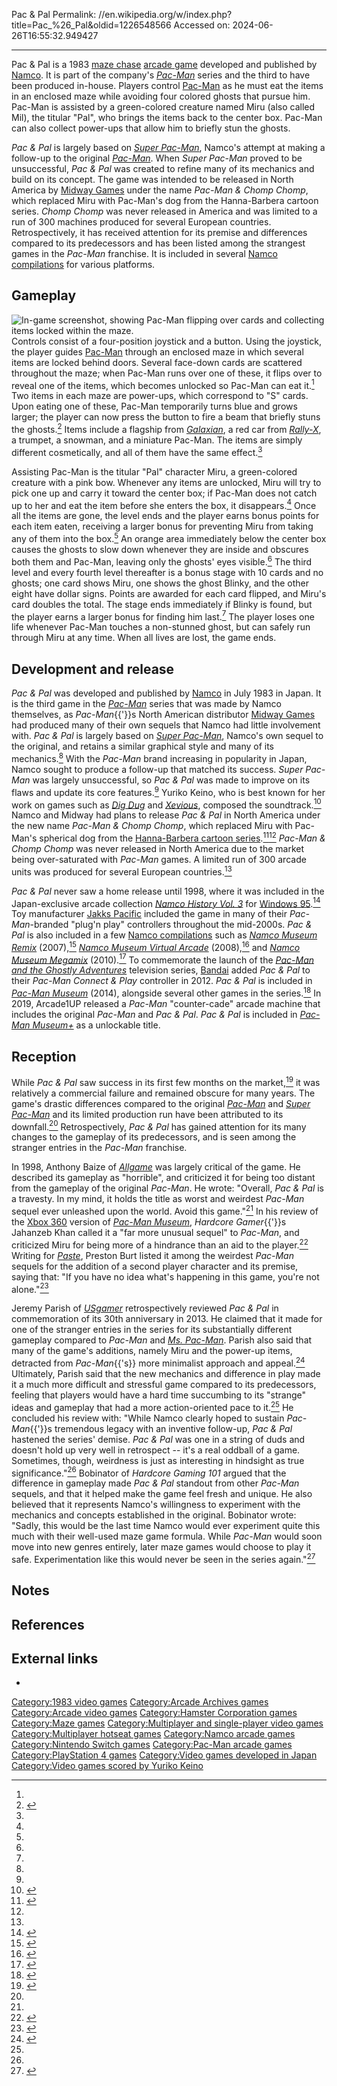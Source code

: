 Pac & Pal
Permalink: //en.wikipedia.org/w/index.php?title=Pac_%26_Pal&oldid=1226548566
Accessed on: 2024-06-26T16:55:32.949427



------
Pac & Pal
{{short description|1983 video game}}
{{Infobox video game
| title = Pac & Pal
| image = Pac & Pal Coverart.png
| developer = [[Namco]]
| publisher = Namco
| composer = Yuriko Keino
| release = {{vgrelease|JP|July 1983}}
| platform = [[Arcade game|Arcade]]
| genre = [[List of maze video games|Maze]]
| series = ''[[List of Pac-Man video games|Pac-Man]]''
| modes = [[Single-player]], [[multiplayer]] (alternating turns)
| arcade system = [[Namco Super Pac-Man]]
}}
{{nihongo foot|'''''Pac & Pal'''''|パック＆パル|Pakku ando Paru|lead=yes|group=lower-alpha}} is a 1983 [[maze video game|maze chase]] [[arcade game]] developed and published by [[Namco]]. It is part of the company's ''[[List of Pac-Man video games|Pac-Man]]'' series and the third to have been produced in-house. Players control [[Pac-Man (character)|Pac-Man]] as he must eat the items in an enclosed maze while avoiding four colored ghosts that pursue him. Pac-Man is assisted by a green-colored creature named Miru (also called Mil), the titular "Pal", who brings the items back to the center box. Pac-Man can also collect power-ups that allow him to briefly stun the ghosts.

''Pac & Pal'' is largely based on ''[[Super Pac-Man]]'', Namco's attempt at making a follow-up to the original ''[[Pac-Man]]''. When ''Super Pac-Man'' proved to be unsuccessful, ''Pac & Pal'' was created to refine many of its mechanics and build on its concept. The game was intended to be released in North America by [[Midway Games]] under the name ''Pac-Man & Chomp Chomp'', which replaced Miru with Pac-Man's dog from the Hanna-Barbera cartoon series. ''Chomp Chomp'' was never released in America and was limited to a run of 300 machines produced for several European countries. Retrospectively, it has received attention for its premise and differences compared to its predecessors and has been listed among the strangest games in the ''Pac-Man'' franchise. It is included in several [[List of Bandai Namco video game compilations|Namco compilations]] for various platforms.

==Gameplay==
[[File:ARC Pac & Pal (Pac-Man & Chomp Chomp).png|thumb|left|In-game screenshot, showing Pac-Man flipping over cards and collecting items locked within the maze.]]
Controls consist of a four-position joystick and a button. Using the joystick, the player guides [[Pac-Man (character)|Pac-Man]] through an enclosed maze in which several items are locked behind doors. Several face-down cards are scattered throughout the maze; when Pac-Man runs over one of these, it flips over to reveal one of the items, which becomes unlocked so Pac-Man can eat it.<ref name="USGamer"/> Two items in each maze are power-ups, which correspond to "S" cards. Upon eating one of these, Pac-Man temporarily turns blue and grows larger; the player can now press the button to fire a beam that briefly stuns the ghosts.<ref name="KLOV">{{cite web |title=Pac & Pal |url=https://www.arcade-museum.com/game_detail.php?game_id=8952 |website=[[Killer List of Videogames]] |publisher=The International Arcade Museum |access-date=23 February 2020 |archive-url=https://web.archive.org/web/20190428023904/https://www.arcade-museum.com/game_detail.php?game_id=8952 |archive-date=28 April 2019}}</ref> Items include a flagship from ''[[Galaxian]]'', a red car from ''[[Rally-X]]'', a trumpet, a snowman, and a miniature Pac-Man. The items are simply different cosmetically, and all of them have the same effect.<ref name="USGamer"/>

Assisting Pac-Man is the titular "Pal" character Miru, a green-colored creature with a pink bow. Whenever any items are unlocked, Miru will try to pick one up and carry it toward the center box; if Pac-Man does not catch up to her and eat the item before she enters the box, it disappears.<ref name="KLOV"/> Once all the items are gone, the level ends and the player earns bonus points for each item eaten, receiving a larger bonus for preventing Miru from taking any of them into the box.<ref name="KLOV"/> An orange area immediately below the center box causes the ghosts to slow down whenever they are inside and obscures both them and Pac-Man, leaving only the ghosts' eyes visible.<ref name="USGamer"/> The third level and every fourth level thereafter is a bonus stage with 10 cards and no ghosts; one card shows Miru, one shows the ghost Blinky, and the other eight have dollar signs. Points are awarded for each card flipped, and Miru's card doubles the total. The stage ends immediately if Blinky is found, but the player earns a larger bonus for finding him last.<ref name="USGamer"/> The player loses one life whenever Pac-Man touches a non-stunned ghost, but can safely run through Miru at any time. When all lives are lost, the game ends.

==Development and release==
''Pac & Pal'' was developed and published by [[Namco]] in July 1983 in Japan. It is the third game in the ''[[List of Pac-Man video games|Pac-Man]]'' series that was made by Namco themselves, as ''Pac-Man''{{'}}s North American distributor [[Midway Games]] had produced many of their own sequels that Namco had little involvement with. ''Pac & Pal'' is largely based on ''[[Super Pac-Man]]'', Namco's own sequel to the original, and retains a similar graphical style and many of its mechanics.<ref name="USGamer"/> With the ''Pac-Man'' brand increasing in popularity in Japan, Namco sought to produce a follow-up that matched its success. ''Super Pac-Man'' was largely unsuccessful, so ''Pac & Pal'' was made to improve on its flaws and update its core features.<ref name="USGamer"/> Yuriko Keino, who is best known for her work on games such as ''[[Dig Dug]]'' and ''[[Xevious]]'', composed the soundtrack.<ref>{{cite web |title=「ゼビウス」「ディグダグ」の楽曲を手掛けた慶野由利子氏が語るナムコサウンド。トークイベント「The Art Of Video Game」をレポート |url=https://www.4gamer.net/games/999/G999905/20200227101/ |website=[[4gamer.net]] |publisher=Aetas, Inc. |access-date=30 April 2020 |archive-url=https://web.archive.org/web/20200307153125/https://www.4gamer.net/games/999/G999905/20200227101/ |archive-date=7 March 2020 |language=ja |date=27 February 2020}}</ref> Namco and Midway had plans to release ''Pac & Pal'' in North America under the new name ''Pac-Man & Chomp Chomp'', which replaced Miru with Pac-Man's spherical dog from the [[Pac-Man (TV series)|Hanna-Barbera cartoon series]].<ref>{{cite news |title=PAC-MAN と 陽気な仲間たち |url=https://namcokid47.tumblr.com/image/149911062927 |access-date=23 February 2020 |agency=Namco Community Magazine NG |issue=3 |publisher=[[Namco]] |date=1983 |archive-url=https://web.archive.org/web/20200223165757/https://namcokid47.tumblr.com/image/149911062927 |archive-date=23 February 2020 |pages=25–26 |language=ja}}</ref><ref name="HG101"/> ''Pac-Man & Chomp Chomp'' was never released in North America due to the market being over-saturated with ''Pac-Man'' games. A limited run of 300 arcade units was produced for several European countries.<ref name="HG101"/>

''Pac & Pal'' never saw a home release until 1998, where it was included in the Japan-exclusive arcade collection ''[[Namco History|Namco History Vol. 3]]'' for [[Windows 95]].<ref>{{cite web |author1=funatsu@impress.co.jp |title=キャラクターモノ大特集の「NAMCO HISTORY VOL.3」6月発売 ほか |url=https://pc.watch.impress.co.jp/docs/article/980327/game.htm |website=PC Watch |publisher=Impress Group |access-date=29 April 2020 |archive-url=https://web.archive.org/web/20160326204810/https://pc.watch.impress.co.jp/docs/article/980327/game.htm |archive-date=26 March 2016 |language=ja |date=27 March 1998}}</ref> Toy manufacturer [[Jakks Pacific]] included the game in many of their ''Pac-Man''-branded "plug'n play" controllers throughout the mid-2000s. ''Pac & Pal'' is also included in a few [[List of Bandai Namco video game compilations|Namco compilations]] such as ''[[Namco Museum Remix]]'' (2007),<ref>{{cite web |last1=Aaron |first1=Sean |title=Namco Museum Remix Review (Wii) |url=http://www.nintendolife.com/reviews/2009/07/namco_museum_remix_wii |website=[[Nintendo Life]] |access-date=1 August 2019 |archive-url=https://web.archive.org/web/20190429204017/http://www.nintendolife.com/reviews/2009/07/namco_museum_remix_wii |archive-date=29 April 2019 |date=12 July 2009}}</ref> ''[[Namco Museum Virtual Arcade]]'' (2008),<ref>{{cite web |last1=Geddes |first1=Ryan |title=Namco Museum: Virtual Arcade Review |url=https://www.ign.com/articles/2008/11/06/namco-museum-virtual-arcade-review |website=[[IGN]] |access-date=13 July 2019 |archive-url=https://web.archive.org/web/20190616231512/https://www.ign.com/articles/2008/11/06/namco-museum-virtual-arcade-review |archive-date=16 June 2019 |date=6 November 2008}}</ref> and ''[[Namco Museum Megamix]]'' (2010).<ref>{{cite web |last1=Buchanan |first1=Levi |title=Namco Museum Megamix Review |url=https://www.ign.com/articles/2010/11/22/namco-museum-megamix-review |website=[[IGN]] |access-date=14 July 2019 |archive-url=https://web.archive.org/web/20190216185805/https://www.ign.com/articles/2010/11/22/namco-museum-megamix-review |archive-date=16 February 2019 |date=22 November 2010}}</ref> To commemorate the launch of the ''[[Pac-Man and the Ghostly Adventures]]'' television series, [[Bandai]] added ''Pac & Pal'' to their ''Pac-Man Connect & Play'' controller in 2012. ''Pac & Pal'' is included in ''[[Pac-Man Museum]]'' (2014), alongside several other games in the series.<ref name="Engadget PM Museum">{{cite web |last1=Cavalli |first1=Earnest |title=Pac-Man Museum arrives February 25, free Ms. Pac-Man DLC in tow |url=https://www.engadget.com/2014/01/30/pac-man-museum-arrives-february-25-free-ms-pac-man-dlc-in-tow/ |website=[[Engadget]] |access-date=31 July 2019 |archive-url=https://web.archive.org/web/20190731221308/https://www.engadget.com/2014/01/30/pac-man-museum-arrives-february-25-free-ms-pac-man-dlc-in-tow/?guce_referrer=aHR0cHM6Ly93d3cuZW5nYWRnZXQuY29tLzIwMTQvMDEvMzAvcGFjLW1hbi1tdXNldW0tYXJyaXZlcy1mZWJydWFyeS0yNS1mcmVlLW1zLXBhYy1tYW4tZGxjLWluLXRvdy8&guce_referrer_sig=AQAAABb5KPYKm3qK1-hBWygDv7NG64wd4xSxmagJ5pthLkjBC7ZyidN9n49cujiKnaEhgnbIc0915T9GzH822pkbHX-n1q5-HgdkoW9-2ClIFEGZAfeuY7ioqni0_lYLeREYgkGvbp3HOtQWc_hA50QgaCoJ2g6PQpHGzkLqu-EsLjv0&_guc_consent_skip=1564611213 |archive-date=31 July 2019 |date=30 January 2014}}</ref> In 2019, Arcade1UP released a ''Pac-Man'' "counter-cade" arcade machine that includes the original ''Pac-Man'' and ''Pac & Pal''. ''Pac & Pal'' is included in ''[[Pac-Man Museum+]]'' as a unlockable title.

==Reception==
{{Video game reviews
| Allgame = {{rating|1.5|5}}<ref name="Allgame">{{cite web |last1=Baize |first1=Anthony |title=Pac & Pal - Review |url=http://www.allgame.com/game.php?id=427&tab=review |website=[[Allgame]] |publisher=Allmedia |access-date=23 February 2020 |archive-url=https://web.archive.org/web/20141115221743/http://www.allgame.com/game.php?id=427&tab=review |archive-date=15 November 2014 |date=1998}}</ref>
}}
While ''Pac & Pal'' saw success in its first few months on the market,<ref>{{cite magazine|title=Game Machine's Best Hit Games 25 - テーブル型新製品 (New Videos-Table Type)|magazine=Game Machine|issue=218|publisher=Amusement Press, Inc.|date=15 August 1983|page=27|lang=ja}}</ref> it was relatively a commercial failure and remained obscure for many years. The game's drastic differences compared to the original ''[[Pac-Man]]'' and ''[[Super Pac-Man]]'' and its limited production run have been attributed to its downfall.<ref name="USGamer"/> Retrospectively, ''Pac & Pal'' has gained attention for its many changes to the gameplay of its predecessors, and is seen among the stranger entries in the ''Pac-Man'' franchise.

In 1998, Anthony Baize of ''[[Allgame]]'' was largely critical of the game. He described its gameplay as "horrible", and criticized it for being too distant from the gameplay of the original ''Pac-Man''. He wrote: "Overall, ''Pac & Pal'' is a travesty. In my mind, it holds the title as worst and weirdest ''Pac-Man'' sequel ever unleashed upon the world. Avoid this game."<ref name="Allgame"/> In his review of the [[Xbox 360]] version of ''[[Pac-Man Museum]]'', ''Hardcore Gamer''{{'}}s Jahanzeb Khan called it a "far more unusual sequel" to ''Pac-Man'', and criticized Miru for being more of a hindrance than an aid to the player.<ref>{{cite web |last1=Khan |first1=Jahanzeb |title=Review: Pac-Man Museum |url=https://hardcoregamer.com/2014/03/01/review-pac-man-museum/76105/ |website=Hardcore Gamer |access-date=23 February 2020 |archive-url=https://web.archive.org/web/20190429184239/https://hardcoregamer.com/2014/03/01/review-pac-man-museum/76105/ |archive-date=29 April 2019 |date=1 March 2014}}</ref> Writing for ''[[Paste (magazine)|Paste]]'', Preston Burt listed it among the weirdest ''Pac-Man'' sequels for the addition of a second player character and its premise, saying that: "If you have no idea what's happening in this game, you're not alone."<ref>{{cite web |last1=Burt |first1=Preston |title=9 Weird Arcade Iterations of Pac-Man |url=https://www.pastemagazine.com/articles/2015/07/9-weird-arcade-iterations-of-pac-man.html |website=[[Paste (magazine)|Paste]] |access-date=23 February 2020 |archive-url=https://web.archive.org/web/20160405173448/http://www.pastemagazine.com/articles/2015/07/9-weird-arcade-iterations-of-pac-man.html |archive-date=5 April 2016 |date=31 July 2015}}</ref>

Jeremy Parish of ''[[USgamer]]'' retrospectively reviewed ''Pac & Pal'' in commemoration of its 30th anniversary in 2013. He claimed that it made for one of the stranger entries in the series for its substantially different gameplay compared to ''Pac-Man'' and ''[[Ms. Pac-Man]]''. Parish also said that many of the game's additions, namely Miru and the power-up items, detracted from ''Pac-Man''{{'s}} more minimalist approach and appeal.<ref name="USGamer">{{cite web |last1=Parish |first1=Jeremy |title=Remembering Pac & Pal, Pac-Man's Strangest Arcade Adventure |url=https://www.usgamer.net/articles/weekly-classic-pacpal |website=[[USgamer]] |access-date=23 February 2020 |archive-url=https://web.archive.org/web/20180123175821/https://www.usgamer.net/articles/weekly-classic-pacpal |archive-date=23 January 2018 |date=23 July 2013}}</ref> Ultimately, Parish said that the new mechanics and difference in play made it a much more difficult and stressful game compared to its predecessors, feeling that players would have a hard time succumbing to its "strange" ideas and gameplay that had a more action-oriented pace to it.<ref name="USGamer"/> He concluded his review with: "While Namco clearly hoped to sustain ''Pac-Man''{{'}}s tremendous legacy with an inventive follow-up, ''Pac & Pal'' hastened the series' demise. ''Pac & Pal'' was one in a string of duds and doesn't hold up very well in retrospect -- it's a real oddball of a game. Sometimes, though, weirdness is just as interesting in hindsight as true significance."<ref name="USGamer"/> Bobinator of ''Hardcore Gaming 101'' argued that the difference in gameplay made ''Pac & Pal'' standout from other ''Pac-Man'' sequels, and that it helped make the game feel fresh and unique. He also believed that it represents Namco's willingness to experiment with the mechanics and concepts established in the original. Bobinator wrote: "Sadly, this would be the last time Namco would ever experiment quite this much with their well-used maze game formula. While ''Pac-Man'' would soon move into new genres entirely, later maze games would choose to play it safe. Experimentation like this would never be seen in the series again."<ref name="HG101">{{cite web |author1=Bobinator |title=Pac & Pal |url=http://www.hardcoregaming101.net/pac-pal/ |website=Hardcore Gaming 101 |access-date=23 February 2020 |archive-url=https://web.archive.org/web/20190816130150/http://www.hardcoregaming101.net/pac-pal/ |archive-date=16 August 2019 |date=12 August 2019}}</ref>

==Notes==
{{notelist}}

==References==
{{reflist}}

==External links==
* {{KLOV game|id=8952}}

{{Pac-Man series}}
{{Portal bar|Video games|1980s}}

{{DEFAULTSORT:Pac and Pal}}
[[Category:1983 video games]]
[[Category:Arcade Archives games]]
[[Category:Arcade video games]]
[[Category:Hamster Corporation games]]
[[Category:Maze games]]
[[Category:Multiplayer and single-player video games]]
[[Category:Multiplayer hotseat games]]
[[Category:Namco arcade games]]
[[Category:Nintendo Switch games]]
[[Category:Pac-Man arcade games]]
[[Category:PlayStation 4 games]]
[[Category:Video games developed in Japan]]
[[Category:Video games scored by Yuriko Keino]]